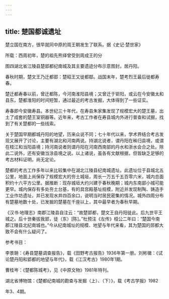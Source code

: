 ```yaml
---
---
---
```

title: 楚国都诚遗址
---



楚立国在南方，很早就同中原的周王朝发生了联系。据《史记·楚世家》

所载：西周初年，楚的祖先熊绎曾受到周成王的分

图四湖北省江陵县楚郢都纪南城及其主要遗迹分布示意图封，居丹阳。

春秋时期，楚文王乃迁都郢：楚昭王又徙都鄀。战国末年，楚考烈王最后徙都寿春。

楚迁都寿春以前，曾迁都陈，今河南淮阳县境；又曾迁于钜阳，或云在今安徽太和县东。楚都淮阳的时间短暂，通过最近的考古发掘，大体得到了一些证实。

寿春即今安徽寿县。本世纪三十年代，在寿县朱家集发现了规模宏大的楚王墓，出土了成套的楚王室铜器等。近年来，考古工作者在寿县城内外进行普查和试掘，找到了有关楚都的一些线索。

关于楚国早期都城丹阳的地望，历来众说不同；七十年代以来，学术界结合考古发现又展开了讨论，主要有湖北和河南两说。持湖北说者，谓丹阳在秭归县境，或谓在枝江和当阳县境；持河南说者则谓丹阳在河南西南部的丹水和浙水会合之处。除此二说外，还有安徽当涂县境之说。以上诸说，虽各有文献根据，但皆缺乏足够的考古材料证明，尚无定论。

楚都的考古工作多年以来比较集中在湖北江陵县纪南城遗址。此遗址位于县城北五公里，地面上尚保存了规模宏大的夯土城垣，周长一万五千五百零六米，城内总面积约十六平方公里。据推断：现存城垣大约兴建于春秋晚期；城内东南部小城可能更早。城内保存有多处夯土台基，有的具宫殿基址规模，附近并发现制陶、铸造手工业作坊遗址，并已发现水井四百余口，说明当时居民密集的情况。城外四周分布有楚墓地数十处，已发掘的楚墓在千座以上，其中最早者为春秋早期。

《汉书·地理志》南郡江陵县自注云：“故楚郢都，楚文王自丹阳徙此。后九世平王城之。后十世秦拔我郢，徒（东）[陈]。”杜预注《左传》桓公二年曰：“楚国今南郡江陵县北纪南城也。”今从纪南城址的规模、地望与年代来看，其为楚国的郧都大致不会有什么疑问了。

参考书目：

李景耼：《寿县楚墓调查报告》，载《田野考古报告》1936年第一册。刘彬徽：《试论楚丹阳和郢都的地望与年代》，载《江汉考古》1980年1期。

曹桂岑：《楚都陈城考》，见《中原文物》1981年特刊。

湖北省博物馆：《楚都纪南城的勘查与发掘（上）、（下）》，载《考古学报》1982

年3、4期。